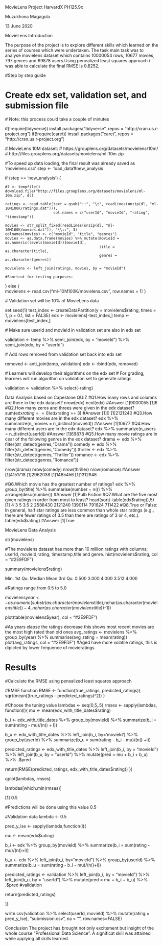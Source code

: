 MovieLens Project HarvardX PH125.9x

Muzukhona Magagula

13 June 2020

MovieLens Introduction

The purpose of the project is to explore different skills  which learned on the series of  courses which were undertaken. The task main
task was to analyse movielens dataset which contains 10000054 rows, 10677 movies, 797 genres and 69878 users.Using penealized least squares approach i was able to calculate
the final RMSE is 0.8252. 

#Step by step guide

#############################################################
# Create edx set, validation set, and submission file
#############################################################
  
  # Note: this process could take a couple of minutes
  
  if(!require(tidyverse)) install.packages("tidyverse", repos = "http://cran.us.r-project.org")
  if(!require(caret)) install.packages("caret", repos = "http://cran.us.r-project.org")
  
  # MovieLens 10M dataset:
  # https://grouplens.org/datasets/movielens/10m/
  # http://files.grouplens.org/datasets/movielens/ml-10m.zip

  #To speed up data loading, the final result was already saved as 'movielens.csc'
  step <- 'load_data'#new_analysis
  
  if (step == 'new_analysis') {
      
    dl <- tempfile()
    download.file("http://files.grouplens.org/datasets/movielens/ml-10m.zip", dl)
    
    ratings <- read.table(text = gsub("::", "\t", readLines(unzip(dl, "ml-10M100K/ratings.dat"))),
                          col.names = c("userId", "movieId", "rating", "timestamp"))
    
    movies <- str_split_fixed(readLines(unzip(dl, "ml-10M100K/movies.dat")), "\\::", 3)
    colnames(movies) <- c("movieId", "title", "genres")
    movies <- as.data.frame(movies) %>% mutate(movieId = as.numeric(levels(movieId))[movieId],
                                               title = as.character(title),
                                               genres = as.character(genres))
    
    movielens <- left_join(ratings, movies, by = "movieId")
    
    #Shortcut for testing purposes:
  } else {  
    movielens <- read.csv("ml-10M100K/movielens.csv", row.names = 1)
  }
  
  # Validation set will be 10% of MovieLens data
  
  set.seed(1)
  test_index <- createDataPartition(y = movielens$rating, times = 1, p = 0.1, list = FALSE)
  edx <- movielens[-test_index,]
  temp <- movielens[test_index,]
  
  # Make sure userId and movieId in validation set are also in edx set
  
  validation <- temp %>% 
    semi_join(edx, by = "movieId") %>%
    semi_join(edx, by = "userId")
  
  # Add rows removed from validation set back into edx set
  
  removed <- anti_join(temp, validation)
  edx <- rbind(edx, removed)
  
  # Learners will develop their algorithms on the edx set
  # For grading, learners will run algorithm on validation set to generate ratings

  validation <- validation %>% select(-rating)

 Data Analysis based on Capestone QUIZ
 #Q1.How many rows and columns are there in the edx dataset?
 nrow(edx)
 ncol(edx)
 #Answer
 [1]9000055 
 [1]6
 #Q2.How many zeros and threes were given in the edx dataset?
 sum(edx$rating == 0)
 edx$rating == 3)
 #Answer
 [1]0
 [1]2121240
 #Q3.How many different movies are in the edx dataset?
 edx %>% summarize(n_movies = n_distinct(movieId))
 #Answer
 [1]10677
 #Q4.How many different users are in the edx dataset?
 edx %>% summarize(n_users = n_distinct(userId))
 #Answer
 [1]69878
 #Q5.How many movie ratings are in cear of the following genres in the edx dataset?
  drama <- edx %>% filter(str_detect(genres,"Drama"))
  comedy <- edx %>% filter(str_detect(genres,"Comedy"))
  thriller <- edx %>% filter(str_detect(genres,"Thriller"))
  romance <- edx %>% filter(str_detect(genres,"Romance"))
  
  nrow(drama)
  nrow(comedy)
  nrow(thriller)
  nrow(romance)
 #Answer
 [1]4151718
 [1]2962038
 [1]1485456
 [1]1312948 
 
 #Q6.Which movie has the greatest number of ratings?
 edx %>% group_by(title) %>% summarise(number = n()) %>%
  arrange(desc(number))
 #Answer
 [1]Pulb Fiction
 #Q7.What are the five most given ratings in order from most to least?
 head(sort(-table(edx$rating)),5)
 [1]  4	      3	      5	     3.5	   2
   2588430	2121240	1390114	791624	711422
 #Q8.True or False: In general, half star ratings are less common than whole star ratings 
 (e.g., there are fewer ratings of 3.5 than there are ratings of 3 or 4, etc.).
  table(edx$rating)
  #Answer
  [1]True
  
  MovieLens Data Analysis
  
  str(movielens)
  
  #The movielens dataset has more than 10 million ratings with columns; userId, movieId,rating, timestamp,title and genre.
  hist(movielens$rating,
     col = "#2E9FDF")

   summary(movielens$rating)
   
  Min.	1st Qu.	Median	Mean	3rd Qu.
0.500	3.000	4.000	3.512	4.000

#Ratings range from 0.5 to 5.0
 
 movielens$year <- as.numeric(substr(as.character(movielens$title),nchar(as.character(movielens$title))-4,nchar(as.character(movielens$title))-1))

  plot(table(movielens$year),
    col = "#2E9FDF")

#As years elapse the ratings decrease this shows most recent movies are the most high rated than old ones
 avg_ratings <- movielens %>% group_by(year) %>% summarise(avg_rating = mean(rating))
 plot(avg_ratings,
    col = "#2E9FDF")
#Aged have more volatile ratings, this is dipicted by lower frequence of movieratings

# Results
 
#Calculate the RMSE using penealized least squares approach

#RMSE function
RMSE <- function(true_ratings, predicted_ratings){
  sqrt(mean((true_ratings - predicted_ratings)^2))
}

#Choose the tuning value
lambdas <- seq(0,5,.5)
rmses <- sapply(lambdas, function(l){
  mu <- mean(edx_with_title_dates$rating)
  
  b_i <- edx_with_title_dates %>%
    group_by(movieId) %>%
    summarize(b_i = sum(rating - mu)/(n() + l))
  
  b_u <- edx_with_title_dates %>%
    left_join(b_i, by='movieId') %>% 
    group_by(userId) %>%
    summarize(b_u = sum(rating - b_i - mu)/(n() +l))
  
  predicted_ratings <- edx_with_title_dates %>%
    left_join(b_i, by = "movieId") %>%
    left_join(b_u, by = "userId") %>%
    mutate(pred = mu + b_i +  b_u) %>% .$pred
  
  return(RMSE(predicted_ratings, edx_with_title_dates$rating))
})

qplot(lambdas, rmses)

 
lambdas[which.min(rmses)] 

[1] 0.5

#Predictions will be done using this value 0.5

#Validation data
lambda <- 0.5
      
pred_y_lse <- sapply(lambda,function(l){
  

  mu <- mean(edx$rating)
  
  
  b_i <- edx %>% 
    group_by(movieId) %>%
    summarize(b_i = sum(rating - mu)/(n()+l))
  

  b_u <- edx %>% 
    left_join(b_i, by="movieId") %>%
    group_by(userId) %>%
    summarize(b_u = sum(rating - b_i - mu)/(n()+l))
  
 
  predicted_ratings <- 
    validation %>% 
    left_join(b_i, by = "movieId") %>%
    left_join(b_u, by = "userId") %>%
    mutate(pred = mu + b_i + b_u) %>%
    .$pred #validation
  
  return(predicted_ratings)
  
})

write.csv(validation %>% select(userId, movieId) %>% mutate(rating = pred_y_lse),
          "submission.csv", na = "", row.names=FALSE)
		  
Conclusion
The project has brought not only excitement but insight of the whole course "Professional Data Science".
A significat skill was attained while applying all skills learned.
